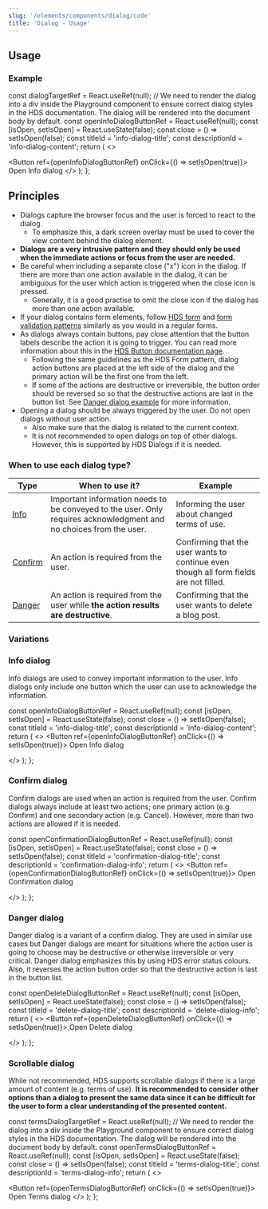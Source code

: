 ```yaml
---
slug: '/elements/components/dialog/code'
title: 'Dialog - Usage'
---
```



## Usage

### Example

  const dialogTargetRef = React.useRef(null); // We need to render the dialog into a div inside the Playground component to ensure correct dialog styles in the HDS documentation. The dialog will be rendered into the document body by default.
  const openInfoDialogButtonRef = React.useRef(null);
  const [isOpen, setIsOpen] = React.useState(false);
  const close = () => setIsOpen(false);
  const titleId = 'info-dialog-title';
  const descriptionId = 'info-dialog-content';
  return (
    <>
      <div ref={dialogTargetRef} />
      <Button ref={openInfoDialogButtonRef} onClick={() => setIsOpen(true)}>
        Open Info dialog
      </Button>
      <Dialog
        id="info-dialog"
        aria-labelledby={titleId}
        aria-describedby={descriptionId}
        isOpen={isOpen}
        close={close}
        closeButtonLabelText="Close info dialog"
        focusAfterCloseRef={openInfoDialogButtonRef}
        targetElement={dialogTargetRef.current}
      >
        <Dialog.Header
          id={titleId}
          title="Terms of service have changed"
          iconLeft={<IconInfoCircle aria-hidden="true" />}
        />
        <Dialog.Content>
          <p id={descriptionId} className="text-body">
            Please note that the terms of this service have changed. You can review the changes in the user settings.
          </p>
        </Dialog.Content>
        <Dialog.ActionButtons>
          <Button onClick={close}>Close</Button>
        </Dialog.ActionButtons>
      </Dialog>
    </>
  );
};

<PlaygroundPreview>
  <DialogExample />
</PlaygroundPreview>

## Principles

- Dialogs capture the browser focus and the user is forced to react to the dialog.
  - To emphasize this, a dark screen overlay must be used to cover the view content behind the dialog element.
- **Dialogs are a very intrusive pattern and they should only be used when the immediate actions or focus from the user are needed.**
- Be careful when including a separate close ("x") icon in the dialog. If there are more than one action available in the dialog, it can be ambiguous for the user which action is triggered when the close icon is pressed.
  - Generally, it is a good practise to omit the close icon if the dialog has more than one action available.
- If your dialog contains form elements, follow [HDS form](/patterns/forms) and [form validation patterns](/patterns/form-validation) similarly as you would in a regular forms.
- As dialogs always contain buttons, pay close attention that the button labels describe the action it is going to trigger. You can read more information about this in the [HDS Button documentation page](/components/button).
  - Following the same guidelines as the HDS Form pattern, dialog action buttons are placed at the left side of the dialog and the primary action will be the first one from the left.
  - If some of the actions are destructive or irreversible, the button order should be reversed so so that the destructive actions are last in the button list. See [Danger dialog example](#danger-dialog) for more information.
- Opening a dialog should be always triggered by the user. Do not open dialogs without user action.
  - Also make sure that the dialog is related to the current context.
  - It is not recommended to open dialogs on top of other dialogs. However, this is supported by HDS Dialogs if it is needed.

### When to use each dialog type?

| Type                       | When to use it?                                                                                                    | Example                                                                                |
| -------------------------- | ------------------------------------------------------------------------------------------------------------------ | -------------------------------------------------------------------------------------- |
| [Info](#info-dialog)       | Important information needs to be conveyed to the user. Only requires acknowledgment and no choices from the user. | Informing the user about changed terms of use.                                         |
| [Confirm](#confirm-dialog) | An action is required from the user.                                                                               | Confirming that the user wants to continue even though all form fields are not filled. |
| [Danger](#danger-dialog)   | An action is required from the user while **the action results are destructive**.                                  | Confirming that the user wants to delete a blog post.                                  |

### Variations

### Info dialog

Info dialogs are used to convey important information to the user. Info dialogs only include one button which the user can use to acknowledge the information.

  const openInfoDialogButtonRef = React.useRef(null);
  const [isOpen, setIsOpen] = React.useState(false);
  const close = () => setIsOpen(false);
  const titleId = 'info-dialog-title';
  const descriptionId = 'info-dialog-content';
  return (
    <>
      <Button ref={openInfoDialogButtonRef} onClick={() => setIsOpen(true)}>
        Open Info dialog
      </Button>
      <Dialog
        id="info-dialog"
        aria-labelledby={titleId}
        aria-describedby={descriptionId}
        isOpen={isOpen}
        close={close}
        closeButtonLabelText="Close info dialog"
        focusAfterCloseRef={openInfoDialogButtonRef}
      >
        <Dialog.Header
          id={titleId}
          title="Terms of service have changed"
          iconLeft={<IconInfoCircle aria-hidden="true" />}
        />
        <Dialog.Content>
          <p id={descriptionId} className="text-body">
            Please note that the terms of this service have changed. You can review the changes in the user settings.
          </p>
        </Dialog.Content>
        <Dialog.ActionButtons>
          <Button onClick={close}>Close</Button>
        </Dialog.ActionButtons>
      </Dialog>
    </>
  );
};

<PlaygroundPreview>
  <InfoDialogExample />
</PlaygroundPreview>

### Confirm dialog

Confirm dialogs are used when an action is required from the user. Confirm dialogs always include at least two actions; one primary action (e.g. Confirm) and one secondary action (e.g. Cancel). However, more than two actions are allowed if it is needed.

  const openConfirmationDialogButtonRef = React.useRef(null);
  const [isOpen, setIsOpen] = React.useState(false);
  const close = () => setIsOpen(false);
  const titleId = 'confirmation-dialog-title';
  const descriptionId = 'confirmation-dialog-info';
  return (
    <>
      <Button ref={openConfirmationDialogButtonRef} onClick={() => setIsOpen(true)}>
        Open Confirmation dialog
      </Button>
      <Dialog
        id="confirmation-dialog"
        aria-labelledby={titleId}
        aria-describedby={descriptionId}
        isOpen={isOpen}
        focusAfterCloseRef={openConfirmationDialogButtonRef}
      >
        <Dialog.Header
          id={titleId}
          title="Are you sure you want to continue?"
          iconLeft={<IconQuestionCircle aria-hidden="true" />}
        />
        <Dialog.Content>
          <p id={descriptionId} className="text-body">
            You have not filled all form fields. Do you still want to continue? You can later return to edit this form.
            Saved forms can be accessed in your personal profile.
          </p>
        </Dialog.Content>
        <Dialog.ActionButtons>
          <Button onClick={close}>Continue</Button>
          <Button onClick={close} variant="secondary">
            Cancel
          </Button>
        </Dialog.ActionButtons>
      </Dialog>
    </>
  );
};

<PlaygroundPreview>
  <ConfirmDialogExample />
</PlaygroundPreview>

### Danger dialog

Danger dialog is a variant of a confirm dialog. They are used in similar use cases but Danger dialogs are meant for situations where the action user is going to choose may be destructive or otherwise irreversible or very critical. Danger dialog emphasizes this by using HDS error status colours. Also, it reverses the action button order so that the destructive action is last in the button list.

  const openDeleteDialogButtonRef = React.useRef(null);
  const [isOpen, setIsOpen] = React.useState(false);
  const close = () => setIsOpen(false);
  const titleId = 'delete-dialog-title';
  const descriptionId = 'delete-dialog-info';
  return (
    <>
      <Button ref={openDeleteDialogButtonRef} onClick={() => setIsOpen(true)}>
        Open Delete dialog
      </Button>
      <Dialog
        variant="danger"
        id="delete-dialog"
        aria-labelledby={titleId}
        aria-describedby={descriptionId}
        isOpen={isOpen}
        focusAfterCloseRef={openDeleteDialogButtonRef}
      >
        <Dialog.Header
          id={titleId}
          title="Are you sure you want to delete this blog post?"
          iconLeft={<IconAlertCircle aria-hidden="true" />}
        />
        <Dialog.Content>
          <p id={descriptionId} className="text-body">
            The blog post will be deleted immediately. Deletion is permanent and it cannot be reverted.
          </p>
        </Dialog.Content>
        <Dialog.ActionButtons>
          <Button onClick={close} theme="black" variant="secondary">
            Cancel
          </Button>
          <Button
            variant="danger"
            iconLeft={<IconTrash aria-hidden="true" />}
            onClick={() => {
              // Add confirm operations here
              close();
            }}
          >
            Delete the blog post
          </Button>
        </Dialog.ActionButtons>
      </Dialog>
    </>
  );
};

<PlaygroundPreview>
  <DangerDialogExample />
</PlaygroundPreview>

### Scrollable dialog

While not recommended, HDS supports scrollable dialogs if there is a large amount of content (e.g. terms of use). **It is recommended to consider other options than a dialog to present the same data since it can be difficult for the user to form a clear understanding of the presented content.**

  const termsDialogTargetRef = React.useRef(null); // We need to render the dialog into a div inside the Playground component to ensure correct dialog styles in the HDS documentation. The dialog will be rendered into the document body by default.
  const openTermsDialogButtonRef = React.useRef(null);
  const [isOpen, setIsOpen] = React.useState(false);
  const close = () => setIsOpen(false);
  const titleId = 'terms-dialog-title';
  const descriptionId = 'terms-dialog-info';
  return (
    <>
      <div ref={termsDialogTargetRef} />
      <Button ref={openTermsDialogButtonRef} onClick={() => setIsOpen(true)}>
        Open Terms dialog
      </Button>
      <Dialog
        id="terms-dialog"
        aria-labelledby={titleId}
        aria-describedby={descriptionId}
        isOpen={isOpen}
        focusAfterCloseRef={openTermsDialogButtonRef}
        targetElement={termsDialogTargetRef.current}
        scrollable
      >
        <Dialog.Header
          id={titleId}
          title="Do you accept the terms of service?"
          iconLeft={<IconAlertCircle aria-hidden="true" />}
        />
        <Dialog.Content>
          <h3 id={descriptionId}>Terms of service</h3>
          <p className="text-body">
            Sed ut perspiciatis unde omnis iste natus error sit voluptatem accusantium doloremque laudantium, totam rem
            aperiam, eaque ipsa quae ab illo inventore veritatis et quasi architecto beatae vitae dicta sunt explicabo.
            Nemo enim ipsam voluptatem quia voluptas sit aspernatur aut odit aut fugit, sed quia consequuntur magni
            dolores eos qui ratione voluptatem sequi nesciunt. Neque porro quisquam est, qui dolorem ipsum quia dolor
            sit amet, consectetur, adipisci velit, sed quia non numquam eius modi tempora incidunt ut labore et dolore
            magnam aliquam quaerat voluptatem. Ut enim ad minima veniam, quis nostrum exercitationem ullam corporis
            suscipit laboriosam, nisi ut aliquid ex ea commodi consequatur? Quis autem vel eum iure reprehenderit qui in
            ea voluptate velit esse quam nihil molestiae consequatur, vel illum qui dolorem eum fugiat quo voluptas
            nulla pariatur?
          </p>
          <p className="text-body">
            Sed ut perspiciatis unde omnis iste natus error sit voluptatem accusantium doloremque laudantium, totam rem
            aperiam, eaque ipsa quae ab illo inventore veritatis et quasi architecto beatae vitae dicta sunt explicabo.
            Nemo enim ipsam voluptatem quia voluptas sit aspernatur aut odit aut fugit, sed quia consequuntur magni
            dolores eos qui ratione voluptatem sequi nesciunt. Neque porro quisquam est, qui dolorem ipsum quia dolor
            sit amet, consectetur, adipisci velit, sed quia non numquam eius modi tempora incidunt ut labore et dolore
            magnam aliquam quaerat voluptatem. Ut enim ad minima veniam, quis nostrum exercitationem ullam corporis
            suscipit laboriosam, nisi ut aliquid ex ea commodi consequatur? Quis autem vel eum iure reprehenderit qui in
            ea voluptate velit esse quam nihil molestiae consequatur, vel illum qui dolorem eum fugiat quo voluptas
            nulla pariatur?
          </p>
          <p className="text-body">
            Sed ut perspiciatis unde omnis iste natus error sit voluptatem accusantium doloremque laudantium, totam rem
            aperiam, eaque ipsa quae ab illo inventore veritatis et quasi architecto beatae vitae dicta sunt explicabo.
            Nemo enim ipsam voluptatem quia voluptas sit aspernatur aut odit aut fugit, sed quia consequuntur magni
            dolores eos qui ratione voluptatem sequi nesciunt. Neque porro quisquam est, qui dolorem ipsum quia dolor
            sit amet, consectetur, adipisci velit, sed quia non numquam eius modi tempora incidunt ut labore et dolore
            magnam aliquam quaerat voluptatem. Ut enim ad minima veniam, quis nostrum exercitationem ullam corporis
            suscipit laboriosam, nisi ut aliquid ex ea commodi consequatur? Quis autem vel eum iure reprehenderit qui in
            ea voluptate velit esse quam nihil molestiae consequatur, vel illum qui dolorem eum fugiat quo voluptas
            nulla pariatur?
          </p>
          <p className="text-body">
            Sed ut perspiciatis unde omnis iste natus error sit voluptatem accusantium doloremque laudantium, totam rem
            aperiam, eaque ipsa quae ab illo inventore veritatis et quasi architecto beatae vitae dicta sunt explicabo.
            Nemo enim ipsam voluptatem quia voluptas sit aspernatur aut odit aut fugit, sed quia consequuntur magni
            dolores eos qui ratione voluptatem sequi nesciunt. Neque porro quisquam est, qui dolorem ipsum quia dolor
            sit amet, consectetur, adipisci velit, sed quia non numquam eius modi tempora incidunt ut labore et dolore
            magnam aliquam quaerat voluptatem. Ut enim ad minima veniam, quis nostrum exercitationem ullam corporis
            suscipit laboriosam, nisi ut aliquid ex ea commodi consequatur? Quis autem vel eum iure reprehenderit qui in
            ea voluptate velit esse quam nihil molestiae consequatur, vel illum qui dolorem eum fugiat quo voluptas
            nulla pariatur?
          </p>
          <p className="text-body">
            Sed ut perspiciatis unde omnis iste natus error sit voluptatem accusantium doloremque laudantium, totam rem
            aperiam, eaque ipsa quae ab illo inventore veritatis et quasi architecto beatae vitae dicta sunt explicabo.
            Nemo enim ipsam voluptatem quia voluptas sit aspernatur aut odit aut fugit, sed quia consequuntur magni
            dolores eos qui ratione voluptatem sequi nesciunt. Neque porro quisquam est, qui dolorem ipsum quia dolor
            sit amet, consectetur, adipisci velit, sed quia non numquam eius modi tempora incidunt ut labore et dolore
            magnam aliquam quaerat voluptatem. Ut enim ad minima veniam, quis nostrum exercitationem ullam corporis
            suscipit laboriosam, nisi ut aliquid ex ea commodi consequatur? Quis autem vel eum iure reprehenderit qui in
            ea voluptate velit esse quam nihil molestiae consequatur, vel illum qui dolorem eum fugiat quo voluptas
            nulla pariatur?
          </p>
        </Dialog.Content>
        <Dialog.ActionButtons>
          <Button onClick={close}>Accept terms</Button>
          <Button onClick={close} variant="secondary">
            Cancel
          </Button>
        </Dialog.ActionButtons>
      </Dialog>
    </>
  );
};

<PlaygroundPreview>
  <ScrollableDialogExample />
</PlaygroundPreview>

